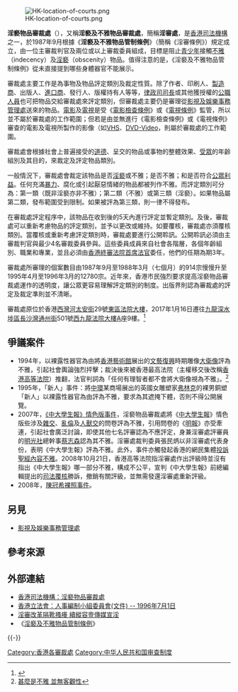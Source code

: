 [[File:HK-location-of-courts.png|thumb]]

'''淫褻物品審裁處'''（{{lang-en|'''The Obscene Articles Tribunal'''}}），又稱'''淫褻及不雅物品審裁處'''，簡稱'''淫審處'''，是[[香港司法機構|香港司法機構]]之一，於1987年9月根據《'''淫褻及不雅物品管制條例'''》（簡稱《淫審條例》）規定成立，由一位主審裁判官及兩位或以上審裁委員組成，目標是阻止[[青少年|青少年]]接觸[[不雅|不雅]]（indecency）及[[淫褻|淫褻]]（obscenity）物品。值得注意的是，《淫褻及不雅物品管制條例》從未直接提到哪些身體器官不能展示。

審裁處主要工作是為事物及物品評定類別及裁定性質。除了作者、印刷人、[[製造商|製造商]]、出版人、[[進口商|進口商]]、發行人、版權持有人等等，[[律政司司長|律政司司長]]或其他獲授權的[[公職人員|公職人員]]也可把物品交給審裁處來評定類別，但審裁處主要仍是審理從[[影視及娛樂事務管理處|影視及娛樂事務管理處]]送來的物品。[[電影|電影]]及[[電視|電視]]是受《[[電影檢查條例|電影檢查條例]]》或《[[電視條例|電視條例]]》監管，所以並不屬於審裁處的工作範圍；但若是由並無進行《電影檢查條例》或《電視條例》審查的電影及電視所製作的影像（如[[VHS|VHS]]、[[DVD-Video|DVD-Video]]，則屬於審裁處的工作範圍。

審裁處會根據社會上普遍接受的[[道德|道德]]、呈交的物品或事物的整體效果、[[受眾|受眾]]的年齡組別及其目的，來裁定及評定物品類別。

一般情況下，審裁處會裁定該物品是否[[猥褻|淫褻]]或不雅；是否不雅；和是否符合[[公眾利益|公眾利益]]。任何充滿[[暴力|暴力]]、腐化或引起厭惡情緒的物品都被列作不雅。而評定類別可分為：第一類（既非淫褻亦非不雅）；第二類（不雅）或第三類（淫褻）。如果物品屬第二類，發布範圍受到限制。如果被評為第三類，則一律不得發布。

在審裁處評定程序中，該物品在收到後的5天內進行評定並暫定類別。及後，審裁處可以重新考慮物品的評定類別，並予以更改或維持。如要覆核，審裁處亦須覆核類別。當覆核或重新考慮評定類別時，審裁處要進行公開聆訊。公開聆訊必須由主審裁判官與最少4名審裁委員參與。這些委員成員來自社會各階層，各個年齡組別、職業和專業，並且必須由[[香港終審法院首席法官|香港終審法院首席法官]]委任，他們的任期為期3年。

審裁處所審理的個案數目由1987年9月至1988年3月（七個月）的914宗慢慢升至1995年4月至1996年3月的12780宗。近年來，香港市民強烈要求提高淫褻物品審裁處運作的透明度，讓公眾更容易理解評定類別的制度。出版界則認為審裁處的評定及裁定準則並不清晰。

審裁處原位於香港[[西灣河|西灣河]][[太安街|太安街]]29號[[東區法院大樓|東區法院大樓]]，2017年1月16日遷往[[九龍|九龍]][[深水埗區|深水埗區]][[長沙灣|長沙灣]][[通州街|通州街]]501號[[西九龍法院大樓|西九龍法院大樓]]A座9樓。<ref>{{cite web |title=死因裁判法庭及淫褻物品審裁處搬遷 |url=https://www.info.gov.hk/gia/general/201701/10/P2017011000483.htm |accessdate=12/5/2020 |date=10/1/2017 |archive-date=2020-08-15 |archive-url=https://web.archive.org/web/20200815060654/https://www.info.gov.hk/gia/general/201701/10/P2017011000483.htm |dead-url=no }}</ref>

== 爭議案件 ==
{{未完成列表}}
* 1994年，以裸露性器官為由將[[香港藝術館|香港藝術館]]展出的[[文藝復興|文藝復興]]時期雕像[[大衛像|大衛像]]評為不雅，引起社會輿論強烈抨擊；裁決後來被香港最高法院（主權移交後改稱[[香港高等法院|香港高等法院]]）推翻，法官判詞為「任何有理智者都不會將大衛像視為不雅」。<ref>[http://www.hkdailynews.com.hk/news.php?id=222609 甚麼是不雅 並無客觀性]{{dead link}}</ref>
* 1995年，「新人」事件：將[[中環|中環]]某商場展出的英國女雕塑家[[伊莉莎伯·弗林克|弗林克]]的裸男銅塑「新人」以裸露性器官為由評為不雅，要求為其遮掩下體，否則不得公開展覽。
* 2007年，[[中大學生報情色版事件|《中大學生報》情色版事件]]，淫褻物品審裁處將《[[中大學生報|中大學生報]]》情色版些涉及[[雜交|雜交]]、[[近親性交|亂倫]]及[[人獸交|人獸交]]的問卷評為不雅，引用問卷的《[[明報|明報]]》亦受牽連，引起社會廣泛討論，即使其他七名評審認為不應評定，身兼淫審處評審員的[[明光社|明光社]]總幹事[[蔡志森|蔡志森]]認為其不雅。淫審處裁判委員張民炳以非淫審處代表身份，表明《中大學生報》評為不雅。此外，事件亦觸發起香港的網民集體[[香港網民投訴聖經不雅事件|投訴聖經內容不雅]]。2008年10月21日，香港高等法院指淫審處作出評級時並沒有指出《中大學生報》哪一部分不雅，構成不公平，宣判《中大學生報》前總編輯提出的[[司法覆核|司法覆核]]勝訴，撤銷有關評級，並無需發還淫審處重新評級。
* 2008年，[[陳冠希裸照事件|陳冠希裸照事件]]。

==另見==
*[[影視及娛樂事務管理處|影視及娛樂事務管理處]]

==參考來源==
<references/>

==外部連結==
*[https://www.judiciary.hk/zh/court_services_facilities/oat.html 香港司法機構：淫褻物品審裁處] {{Wayback|url=https://www.judiciary.hk/zh/court_services_facilities/oat.html |date=20210204082855 }}
*[http://www.legco.gov.hk/yr95-96/chinese/fc/esc/papers/es010730.htm 香港立法會：人事編制小組委員會(文件) -- 1996年7月1日] {{Wayback|url=http://www.legco.gov.hk/yr95-96/chinese/fc/esc/papers/es010730.htm |date=20210204223710 }}
*[http://orientaldaily.on.cc/cnt/news/20150215/00176_050.html 淫審改革隔靴搔癢 續縱容壹傳媒宣淫] {{Wayback|url=http://orientaldaily.on.cc/cnt/news/20150215/00176_050.html |date=20210131225819 }}
*《[https://www.elegislation.gov.hk/hk/cap390!zh-Hant-HK?xpid=ID_1438403141229_004 淫褻及不雅物品管制條例]》
{{-}}
{{香港司法體系}}

[[Category:香港各審裁處|Category:香港各審裁處]]
[[Category:中华人民共和国审查制度|Category:中华人民共和国审查制度]]